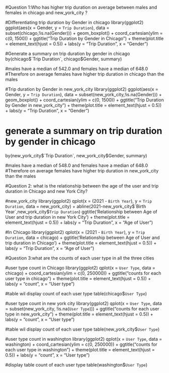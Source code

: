 #Question 1:Who has higher trip duration on average between males and females in chicago and new_york_city ?


#Differentiating trip duration by Gender in chicago
library(ggplot2)
ggplot(aes(x = Gender, y = `Trip Duration`), data = subset(chicago,!is.na(Gender))) +
  geom_boxplot() +
  coord_cartesian(ylim = c(0, 1500)) +
  ggtitle("Trip Duration by Gender in Chicago") +
  theme(plot.title = element_text(hjust = 0.5)) +
  labs(y = "Trip Duration", x = "Gender")

#Generate a summary on trip duration by gender in chicago
by(chicago$`Trip Duration`, chicago$Gender, summary)

#males have a median of 542.0 and females have a median of  648.0
#Therefore on average females have higher trip duration in chicago than the males




#Trip duration by Gender in new_york_city
library(ggplot2)
ggplot(aes(x = Gender, y = `Trip Duration`),
       data = subset(new_york_city,!is.na(Gender))) +
  geom_boxplot() +
  coord_cartesian(ylim = c(0, 1500)) +
  ggtitle("Trip Duration by Gender in new_york_city") +
  theme(plot.title = element_text(hjust = 0.5)) +
  labs(y = "Trip Duration", x = "Gender")

# generate a summary on trip duration by gender in chicago
by(new_york_city$`Trip Duration`, new_york_city$Gender, summary)

#males have a median of 548.0 and females have a median of  648.0
#Therefore on average females have higher trip duration in new_york_city than the males









#Question 2: what is the relationship between the age of the user and trip duration in Chicago and new York City?


#new_york_city
library(ggplot2)
qplot(x = (2021 - `Birth Year`),
      y = `Trip Duration`,
      data = new_york_city) +
  abline(2021-new_york_city$`Birth Year`,new_york_city$`Trip Duration`)
  ggtitle('Relationship between Age of User and trip duration in new York City ') +
  theme(plot.title = element_text(hjust = 0.5)) +
  labs(y = "Trip Duration", x = "Age of User")



#In Chicago
library(ggplot2)
qplot(x = (2021 - `Birth Year`),
      y = `Trip Duration`,
      data = chicago) +
  ggtitle('Relationship between Age of User and trip duration in Chicago') +
  theme(plot.title = element_text(hjust = 0.5)) +
  labs(y = "Trip Duration", x = "Age of User")








#Question 3:what are the counts of each user type in all the three cities

#user type count in Chicago
library(ggplot2)
qplot(x = `User Type`, data = chicago) +
  coord_cartesian(ylim = c(0, 250000)) +
  ggtitle("counts for each user type in chicago") +
  theme(plot.title = element_text(hjust = 0.5)) +
  labs(y = "count", x = "User type")

#table wil display count of each user type
table(chicago$`User Type`)

#user type count in new york city
library(ggplot2)
qplot(x = `User Type`, data = subset(new_york_city, !is.na(`User Type`))) +
  ggtitle("counts for each user type in new_york_city") +
  theme(plot.title = element_text(hjust = 0.5)) +
  labs(y = "count", x = "User type")

#table wil display count of each user type
table(new_york_city$`User Type`)

#user type count in washington
library(ggplot2)
qplot(x = `User Type`, data = washington) +
  coord_cartesian(ylim = c(0, 250000)) +
  ggtitle("counts for each user type in washington") +
  theme(plot.title = element_text(hjust = 0.5)) +
  labs(y = "count", x = "User type")

#display table count of each user type
table(washington$`User Type`)
